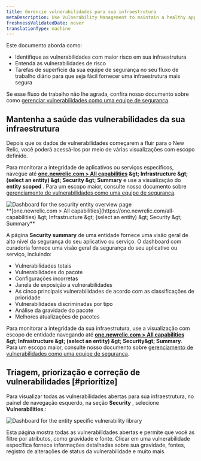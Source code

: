 ```yaml
---
title: Gerencie vulnerabilidades para sua infraestrutura
metaDescription: Use Vulnerability Management to maintain a healthy application and remediate vulnerabilities as a developer.
freshnessValidatedDate: never
translationType: machine
---
```


Este documento aborda como:

* Identifique as vulnerabilidades com maior risco em sua infraestrutura
* Entenda as vulnerabilidades de risco
* Tarefas de superfície da sua equipe de segurança no seu fluxo de trabalho diário para que seja fácil fornecer uma infraestrutura mais segura

Se esse fluxo de trabalho não lhe agrada, confira nosso documento sobre como [gerenciar vulnerabilidades como uma equipe de segurança](/docs/vulnerability-management/security-workflow).

## Mantenha a saúde das vulnerabilidades da sua infraestrutura

Depois que os dados de vulnerabilidades começarem a fluir para o New Relic, você poderá acessá-los por meio de várias visualizações com escopo definido.

Para monitorar a integridade de aplicativos ou serviços específicos, navegue até <DNT>**[one.newrelic.com &gt; All capabilities](https://one.newrelic.com/all-capabilities) &amp;gt; Infrastructure &amp;gt; (select an entity) &amp;gt; Security &amp;gt; Summary**</DNT> e use a visualização do **entity scoped** . Para um escopo maior, consulte nosso documento sobre [gerenciamento de vulnerabilidades como uma equipe de segurança](/docs/vulnerability-management/security-workflow).

<img title="Entity overview" alt="Dashboard for the security entity overview page" src="/images/security_infra_entity_overview.webp" />

<figcaption>
  <DNT>
    **[one.newrelic.com &gt; All capabilities](https://one.newrelic.com/all-capabilities) &amp;gt; Infrastructure &amp;gt; (select an entity) &amp;gt; Security &amp;gt; Summary**
  </DNT>
</figcaption>

A página **Security summary** de uma entidade fornece uma visão geral de alto nível da segurança do seu aplicativo ou serviço. O dashboard com curadoria fornece uma visão geral da segurança do seu aplicativo ou serviço, incluindo:

* Vulnerabilidades totais
* Vulnerabilidades do pacote
* Configurações incorretas
* Janela de exposição a vulnerabilidades
* As cinco principais vulnerabilidades de acordo com as classificações de prioridade
* Vulnerabilidades discriminadas por tipo
* Análise da gravidade do pacote
* Melhores atualizações de pacotes

Para monitorar a integridade da sua infraestrutura, use a visualização com escopo de entidade navegando até <DNT>**[one.newrelic.com &gt; All capabilities](https://one.newrelic.com/all-capabilities) &amp;gt; Infrastructure &amp;gt; (select an entity) &amp;gt; Security&amp;gt; Summary**</DNT>. Para um escopo maior, consulte nosso documento sobre [gerenciamento de vulnerabilidades como uma equipe de segurança](/docs/vulnerability-management/security-workflow).

## Triagem, priorização e correção de vulnerabilidades [#prioritize]

Para visualizar todas as vulnerabilidades abertas para sua infraestrutura, no painel de navegação esquerdo, na seção **Security** , selecione <DNT>**Vulnerabilities**</DNT>.:

<img title="Vulnerability library" alt="Dashboard for the entity specific vulnerability library" src="/images/infra_vulnLibrary.webp" />

Esta página mostra todas as vulnerabilidades abertas e permite que você as filtre por atributos, como gravidade e fonte. Clicar em uma vulnerabilidade específica fornece informações detalhadas sobre sua gravidade, fontes, registro de alterações de status da vulnerabilidade e muito mais.